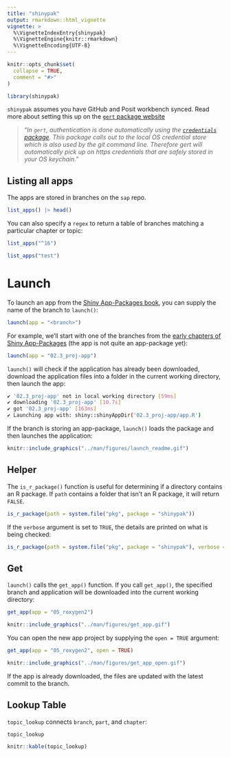 ```yaml
---
title: "shinypak"
output: rmarkdown::html_vignette
vignette: >
  %\VignetteIndexEntry{shinypak}
  %\VignetteEngine{knitr::rmarkdown}
  %\VignetteEncoding{UTF-8}
---
```


```r
knitr::opts_chunk$set(
  collapse = TRUE,
  comment = "#>"
)
```

```r
library(shinypak)
```

`shinypak` assumes you have GitHub and Posit workbench synced. Read more about setting this up on the [`gert` package website](https://docs.ropensci.org/gert/#automatic-authentication)

> "*In `gert`, authentication is done automatically using the [`credentials` package](https://docs.ropensci.org/credentials/articles/intro.html). This package calls out to the local OS credential store which is also used by the git command line. Therefore gert will automatically pick up on https credentials that are safely stored in your OS keychain.*"


## Listing all apps 

The apps are stored in branches on the `sap` repo. 

```r
list_apps() |> head()
```

You can also specify a `regex` to return a table of branches matching a particular chapter or topic: 

```r
list_apps("^16")
```


```r
list_apps("test")
```

# Launch

To launch an app from the [Shiny App-Packages book](https://mjfrigaard.github.io/shiny-app-pkgs/), you can supply the name of the branch to `launch()`:

```r
launch(app = "<branch>")
```

For example, we'll start with one of the branches from the [early chapters of Shiny App-Packages](https://mjfrigaard.github.io/shiny-app-pkgs/shiny.html#sec-shiny-folders) (the app is not quite an app-package yet):

```r
launch(app = "02.3_proj-app")
```

`launch()` will check if the application has already been downloaded, download the application files into a folder in the current working directory, then launch the app:

``` bash
✔ '02.3_proj-app' not in local working directory [59ms]
✔ downloading '02.3_proj-app' [10.7s] 
✔ got '02.3_proj-app' [163ms]         
✔ Launching app with: shiny::shinyAppDir('02.3_proj-app/app.R') 
```

If the branch is storing an app-package, `launch()` loads the package and then launches the application:

```r
knitr::include_graphics("../man/figures/launch_readme.gif")
```


## Helper

The `is_r_package()` function is useful for determining if a directory contains an R package. If `path` contains a folder that isn't an R package, it will return `FALSE`.

```r
is_r_package(path = system.file("pkg", package = "shinypak"))
```

If the `verbose` argument is set to `TRUE`, the details are printed on what is being checked: 

```r
is_r_package(path = system.file("pkg", package = "shinypak"), verbose = TRUE)
```


## Get

`launch()` calls the `get_app()` function. If you call `get_app()`, the specified branch and application will be downloaded into the current working directory:

```r
get_app(app = "05_roxygen2")
```

```r
knitr::include_graphics("../man/figures/get_app.gif")
```

You can open the new app project by supplying the `open = TRUE` argument:

```r
get_app(app = "05_roxygen2", open = TRUE)
```

```r
knitr::include_graphics("../man/figures/get_app_open.gif")
```

If the app is already downloaded, the files are updated with the latest commit to the branch. 

## Lookup Table 

`topic_lookup` connects `branch`, `part`, and `chapter`:

```r
topic_lookup
```

```r
knitr::kable(topic_lookup)
```

